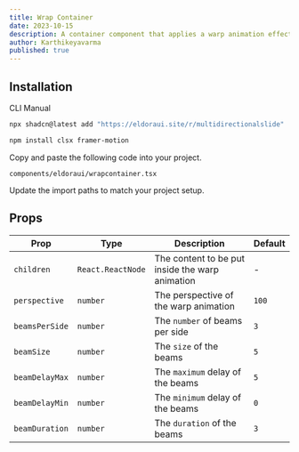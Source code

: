 ```yaml
---
title: Wrap Container
date: 2023-10-15
description: A container component that applies a warp animation effect to its children
author: Karthikeyavarma
published: true
---
```


<ComponentPreview name="wrapcontainerdemo" />

## Installation


<Tabs defaultValue="cli">

<TabsList>
  <TabsTrigger value="cli">CLI</TabsTrigger>
  <TabsTrigger value="manual">Manual</TabsTrigger>
</TabsList>
<TabsContent value="cli">

```bash
npx shadcn@latest add "https://eldoraui.site/r/multidirectionalslide"
```

</TabsContent>

<TabsContent value="manual">



<Steps>

<Step>

```bash
npm install clsx framer-motion
```

</Step>

<Step> Copy and paste the following code into your project. </Step>

`components/eldoraui/wrapcontainer.tsx`

<ComponentSource name="wrapcontainer" />

<Step>Update the import paths to match your project setup.</Step>

</Steps>

</TabsContent>

</Tabs>


## Props

| Prop           | Type              | Description                                     | Default |
| -------------- | ----------------- | ----------------------------------------------- | ------- |
| `children`     | `React.ReactNode` | The content to be put inside the warp animation | -       |
| `perspective`  | `number`          | The perspective of the warp animation           | `100`   |
| `beamsPerSide` | `number`          | The `number` of beams per side                  | `3`     |
| `beamSize`     | `number`          | The `size` of the beams                         | `5`     |
| `beamDelayMax` | `number`          | The `maximum` delay of the beams                | `5`     |
| `beamDelayMin` | `number`          | The `minimum` delay of the beams                | `0`     |
| `beamDuration` | `number`          | The `duration` of the beams                     | `3`     |
